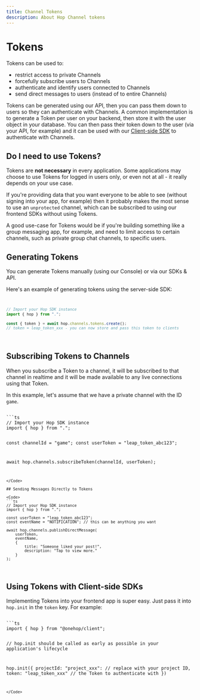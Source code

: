```yaml
---
title: Channel Tokens
description: About Hop Channel tokens
---
```



# Tokens

Tokens can be used to:
- restrict access to private Channels
- forcefully subscribe users to Channels
- authenticate and identify users connected to Channels
- send direct messages to users (instead of to entire Channels)

Tokens can be generated using our API, then you can pass them down to users so they can authenticate with Channels. A common implementation is to generate a Token per user on your backend, then store it with the user object in your database. You can then pass their token down to the user (via your API, for example) and it can be used with our [Client-side SDK](#using-tokens-with-client-side-sdks) to authenticate with Channels.

## Do I need to use Tokens?
Tokens are **not necessary** in every application. Some applications may choose to use Tokens for logged in users only, or even not at all - it really depends on your use case.

If you're providing data that you want everyone to be able to see (without signing into your app, for example) then it probably makes the most sense to use an `unprotected` channel, which can be subscribed to using our frontend SDKs without using Tokens.

A good use-case for Tokens would be if you're building something like a group messaging app, for example, and need to limit access to certain channels, such as private group chat channels, to specific users.

## Generating Tokens
You can generate Tokens manually (using our Console) or via our SDKs & API.

Here's an example of generating tokens using the server-side SDK:
<Code>
```ts
// Import your Hop SDK instance
import { hop } from ".";
 
const { token } = await hop.channels.tokens.create();
// token = leap_token_xxx - you can now store and pass this token to clients
```
</Code>

## Subscribing Tokens to Channels
When you subscribe a Token to a channel, it will be subscribed to that channel in realtime and it will be made available to any live connections using that Token.

In this example, let's assume that we have a private channel with the ID `game`.

<Code>
```ts
// Import your Hop SDK instance
import { hop } from ".";
 
const channelId = "game";
const userToken = "leap_token_abc123";

await hop.channels.subscribeToken(channelId, userToken);
```
</Code>

## Sending Messages Directly to Tokens

<Code>
```ts
// Import your Hop SDK instance
import { hop } from ".";
 
const userToken = "leap_token_abc123";
const eventName = "NOTIFICATION"; // this can be anything you want

await hop.channels.publishDirectMessage(
	userToken,
	eventName,
	{
		title: "Someone liked your post!",
		description: "Tap to view more."
	}
);
```
</Code>


## Using Tokens with Client-side SDKs

Implementing Tokens into your frontend app is super easy. Just pass it into `hop.init` in the `token` key. For example:

<Code>
```ts
import { hop } from "@onehop/client";
 
// hop.init should be called as early as possible in your application's lifecycle
 
hop.init({
	projectId: "project_xxx": // replace with your project ID,
	token: "leap_token_xxx" // the Token to authenticate with
})
 
```
</Code>